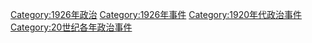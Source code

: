 [[Category:1926年政治|Category:1926年政治]]
[[Category:1926年事件|Category:1926年事件]]
[[Category:1920年代政治事件|Category:1920年代政治事件]]
[[Category:20世纪各年政治事件|Category:20世纪各年政治事件]]